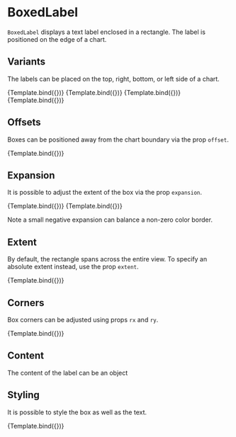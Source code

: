 
<Meta title="Addons/Annotation/BoxedLabel" />

# BoxedLabel


`BoxedLabel` displays a text label enclosed in a rectangle. The label is positioned on the edge of a chart.

<ArgsTable of={BoxedLabel} />

## Variants

The labels can be placed on the top, right, bottom, or left side of a chart.

<Canvas>
    <Story
        name="top"
        args={{
            variant: 'top',
            boxStyle: { fill: '#ffffff', stroke: '#222222', strokeWidth: '1px' },
            children: 'Title',
        }}
        component={BoxedLabel}
        decorators={[ChartDecorator]}
    >
        {Template.bind({})}
    </Story>
    <Story
        name="right"
        args={{
            variant: 'right',
            boxStyle: { fill: '#ffffff', stroke: '#222222', strokeWidth: '1px' },
            children: 'Title',
        }}
        component={BoxedLabel}
        decorators={[ChartDecorator]}
    >
        {Template.bind({})}
    </Story>
    <Story
        name="left"
        args={{
            variant: 'left',
            boxStyle: { fill: '#ffffff', stroke: '#222222', strokeWidth: '1px' },
            children: 'Title',
        }}
        component={BoxedLabel}
        decorators={[ChartDecorator]}
    >
        {Template.bind({})}
    </Story>
    <Story
        name="bottom"
        args={{
            variant: 'bottom',
            boxStyle: { fill: '#ffffff', stroke: '#222222', strokeWidth: '1px' },
            children: 'Title',
        }}
        component={BoxedLabel}
        decorators={[ChartDecorator]}
    >
        {Template.bind({})}
    </Story>
</Canvas>

## Offsets

Boxes can be positioned away from the chart boundary via the prop `offset`.

<Canvas>
    <Story
        name="offset"
        args={{
            variant: 'top',
            boxStyle: { fill: '#ffffff', stroke: '#222222', strokeWidth: '1px' },
            offset: 10,
            children: 'Title',
        }}
        component={BoxedLabel}
        decorators={[ChartDecorator]}
    >
        {Template.bind({})}
    </Story>
</Canvas>

## Expansion

It is possible to adjust the extent of the box via the prop `expansion`.

<Canvas>
    <Story
        name="small expansion"
        args={{
            variant: 'top',
            boxStyle: { fill: '#ffffff', stroke: '#222222', strokeWidth: '2px' },
            expansion: -2,
            children: 'Title',
        }}
        component={BoxedLabel}
        decorators={[ChartDecorator]}
    >
        {Template.bind({})}
    </Story>
    <Story
        name="large expansion"
        args={{
            variant: 'top',
            boxStyle: { fill: '#ffffff', stroke: '#222222', strokeWidth: '2px' },
            expansion: 30,
            offset: 0,
            children: 'Title',
        }}
        component={BoxedLabel}
        decorators={[ChartDecorator]}
    >
        {Template.bind({})}
    </Story>
</Canvas>

Note a small negative expansion can balance a non-zero color border.

## Extent

By default, the rectangle spans across the entire view. To specify an absolute extent instead, use the prop `extent`.

<Canvas>
    <Story
        name="custom extent"
        args={{
            variant: 'top',
            boxStyle: { fill: '#ffffff', stroke: '#222222', strokeWidth: '2px' },
            extent: 80,
            children: 'Title',
        }}
        component={BoxedLabel}
        decorators={[ChartDecorator]}
    >
        {Template.bind({})}
    </Story>
</Canvas>

## Corners

Box corners can be adjusted using props `rx` and `ry`.

<Canvas>
    <Story
        name="rounded corners"
        args={{
            variant: 'top',
            boxStyle: { fill: '#ffffff', stroke: '#222222', strokeWidth: '1px' },
            rx: 6,
            ry: 6,
            children: 'Title',
        }}
        component={BoxedLabel}
        decorators={[ChartDecorator]}
    >
        {Template.bind({})}
    </Story>
</Canvas>

## Content

The content of the label can be an object

<Canvas>
    <Story name="custom content">
        <Chart
            size={[400, 300]}
            padding={[60, 60, 60, 60]}
            style={{ display: 'inline-block' }}
        >
            <BackgroundSurface variant={'inner'} />
            <BoxedLabel
                variant={'top'}
                boxStyle={{ fill: '#ffffff', stroke: '#222222', strokeWidth: '1px' }}
            >
                <Triangle cy={2} r={8} style={{ fill: '#dd4444' }} />
            </BoxedLabel>
        </Chart>
    </Story>
</Canvas>

## Styling

It is possible to style the box as well as the text.

<Canvas>
    <Story
        name="styling"
        args={{
            variant: 'top',
            boxStyle: { fill: '#994444', strokeWidth: '0px' },
            textStyle: { fill: '#ffffff' },
            children: 'Title',
        }}
        component={BoxedLabel}
        decorators={[ChartDecorator]}
    >
        {Template.bind({})}
    </Story>
</Canvas>
